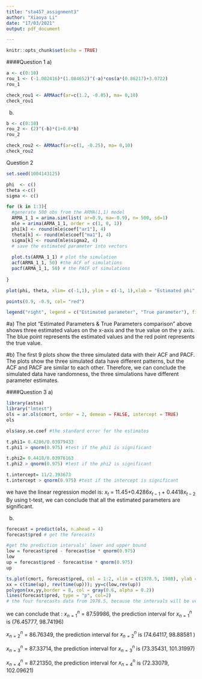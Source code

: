 ```yaml
---
title: "sta457_assignment3"
author: "Xiaoya Li"
date: "17/03/2021"
output: pdf_document

---
```


```r
knitr::opts_chunk$set(echo = TRUE)
```
####Question 1
a)

```r
a <- c(0:10)
rou_1 <- (-1.002416)*(1.084652)^(-a)*cos(a*(0.86217)+3.0722)
rou_1
```


```r
check_rou1 <- ARMAacf(ar=c(1.2, -0.85), ma= 0,10)
check_rou1
```
\newpage

b)

```r
b <- c(0:10)
rou_2 <- (2)^(-b)*(1+0.6*b)
rou_2
```
\newpage
```r
check_rou2 <- ARMAacf(ar=c(1, -0.25), ma= 0,10)
check_rou2
```



Question 2
```r
set.seed(1004143125)

phi  <- c()
theta <-c()
sigma <- c()

for (k in 1:3){
  #generate 500 obs from the ARMA(1,1) model
  ARMA_1_1 = arima.sim(list( ar=0.9, ma=-0.9), n= 500, sd=1)
  mle = arima(ARMA_1_1, order = c(1, 0, 1))
  phi[k] <- round(mle$coef["ar1"], 4)
  theta[k] <- round(mle$coef["ma1"], 4)
  sigma[k] <- round(mle$sigma2, 4)
  # save the estimated parameter into vectors
  
  plot.ts(ARMA_1_1) # plot the simulation
  acf(ARMA_1_1, 50) #the ACF of simulations 
  pacf(ARMA_1_1, 50) # the PACF of simulations
                 
}
```
```r
plot(phi, theta, xlim= c(-1,1), ylim = c(-1, 1),xlab = "Estimated phi", ylab = "Estimated theta", main = "Estimated Parameters & True Parameters comparison", col="blue")

points(0.9, -0.9, col= "red")

legend("right", legend = c("Estimated parameter", "True parameter"), fill = c("blue","red"), cex = 0.4)

```
#a) 
The plot "Estimated Parameters & True Parameters comparison" above shows three estimated values on the x-axis and the true value on the y axis. The blue point represents the estimated values and the red point represents the true value.

#b) 
The first 9 plots show the three simulated data with their ACF and PACF. The plots show the three simulated data have different patterns, but the ACF and PACF are similar to each other. Therefore, we can conclude the simulated data have randomness, the three simulations have different parameter estimates. 

####Question 3
a)
```r
library(astsa)
library("lmtest")
ols = ar.ols(cmort, order = 2, demean = FALSE, intercept = TRUE)
ols
```
```r
ols$asy.se.coef #the standard error for the estimates
```

```r
t.phi1= 0.4286/0.03979433
t.phi1 > qnorm(0.975) #test if the phi1 is significant
```
```r
t.phi2= 0.4418/0.03976163
t.phi2 > qnorm(0.975) #test if the phi2 is significant
```
```r
t.intercept= 11/2.393673
t.intercept > qnorm(0.975) #test if the intercept is significant
```
we have the linear regression model is:
$x_t$ = 11.45+0.4286$x_{t-1}$ + 0.4418$x_{t-2}$
By using t-test, we can conclude that all the estimated parameters are significant. 

b)
```r
forecast = predict(ols, n.ahead = 4)
forecast$pred # get the forecasts
```
```r
#get the prediction intervals' lower and upper bound
low = forecast$pred - forecast$se * qnorm(0.975)
low
up = forecast$pred - forecast$se * qnorm(0.975)
up
```


```r
ts.plot(cmort, forecast$pred, col = 1:2, xlim = c(1978.5, 1980), ylab = "cmort", main = "the Forecasts Over a Four Week Horizon")
xx = c(time(up), rev(time(up))); yy=c(low,rev(up))
polygon(xx,yy,border = 8, col = gray(0.6, alpha = 0.2))
lines(forecast$pred, type = "p", col=2)
# the four forecasts data from 1978.5, because the intervals will be very small if we use all the raw data.
```

we can conclude that :
$x^n_{n=1}$ = 87.59986, the prediction interval for $x^n_{n=1}$ is (76.45777, 98.74196)

$x^n_{n=2}$ = 86.76349, the prediction interval for $x^n_{n=2}$ is (74.64117, 98.88581 )

$x^n_{n=3}$ = 87.33714, the prediction interval for $x^n_{n=3}$ is (73.35431, 101.31997)

$x^n_{n=4}$ = 87.21350, the prediction interval for $x^n_{n=4}$ is (72.33079, 102.09621)


